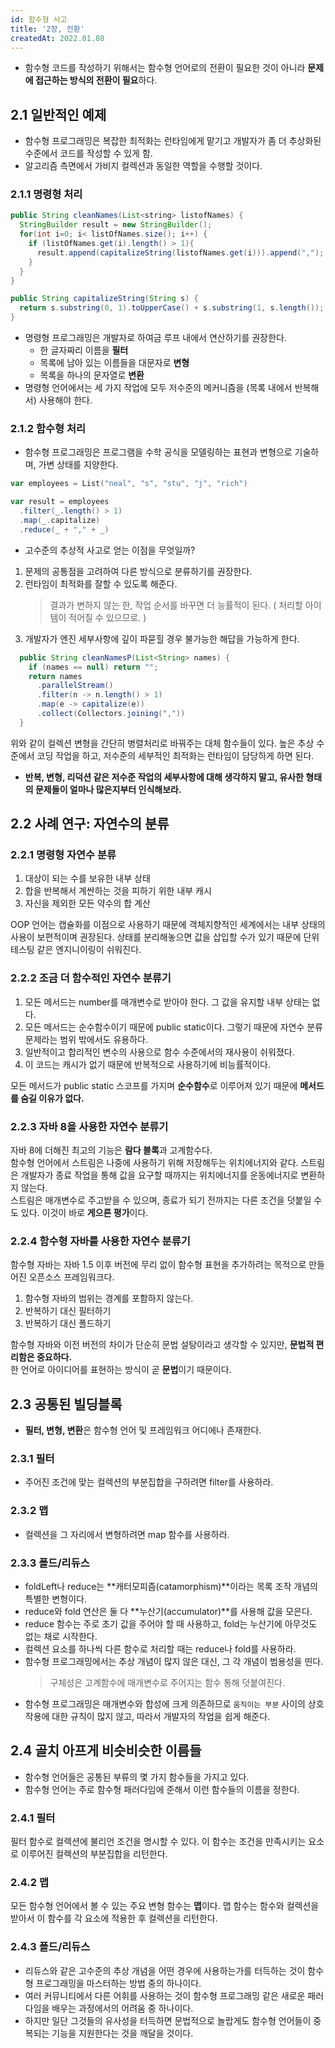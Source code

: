 ```yaml
---
id: 함수형 사고
title: '2장, 전환'
createdAt: 2022.01.08
---
```


- 함수형 코드를 작성하기 위해서는 함수형 언어로의 전환이 필요한 것이 아니라 **문제에 접근하는 방식의 전환이 필요**하다.

## 2.1 일반적인 예제

- 함수형 프로그래밍은 복잡한 최적화는 런타임에게 맡기고 개발자가 좀 더 추상화된 수준에서 코드를 작성할 수 있게 함.
- 알고리즘 측면에서 가비지 컬렉션과 동일한 역할을 수행할 것이다.

### 2.1.1 명령형 처리

```java
public String cleanNames(List<string> listofNames) {
  StringBuilder result = new StringBuilder();
  for(int i=0; i< listOfNames.size(); i++) {
    if (listOfNames.get(i).length() > 1){
      result.append(capitalizeString(listofNames.get(i))).append(",");
    }
  }
}

public String capitalizeString(String s) {
  return s.substring(0, 1).toUpperCase() + s.substring(1, s.length());
}
```

- 명령형 프로그래밍은 개발자로 하여금 루프 내에서 연산하기를 권장한다.
  - 한 글자짜리 이름을 **필터**
  - 목록에 남아 있는 이름들을 대문자로 **변형**
  - 목록을 하나의 문자열로 **변환**
- 명령형 언어에서는 세 가지 작업에 모두 저수준의 메커니즘을 (목록 내에서 반복해서) 사용해야 한다.

### 2.1.2 함수형 처리

- 함수형 프로그래밍은 프로그램을 수학 공식을 모델링하는 표현과 변형으로 기술하며, 가변 상태를 지양한다.

```scala
var employees = List("neal", "s", "stu", "j", "rich")

var result = employees
  .filter(_.length() > 1)
  .map(_.capitalize)
  .reduce(_ + "," + _)
```

- 고수준의 추상적 사고로 얻는 이점을 무엇일까?

1. 문제의 공통점을 고려하여 다른 방식으로 분류하기를 권장한다.
2. 런타임이 최적화를 잘할 수 있도록 해준다.
   > 결과가 변하지 않는 한, 작업 순서를 바꾸면 더 능률적이 된다. ( 처리할 아이템이 적어질 수 있으므로. )
3. 개발자가 엔진 세부사항에 깊이 파묻힐 경우 불가능한 해답을 가능하게 한다.

```java
  public String cleanNamesP(List<String> names) {
    if (names == null) return "";
    return names
      .parallelStream()
      .filter(n -> n.length() > 1)
      .map(e -> capitalize(e))
      .collect(Collectors.joining(","))
  }
```

위와 같이 컬렉션 변형을 간단히 병렬처리로 바꿔주는 대체 함수들이 있다. 높은 추상 수준에서 코딩 작업을 하고, 저수준의 세부적인 최적화는 런타임이 담당하게 하면 된다.

- **반복, 변형, 리덕션 같은 저수준 작업의 세부사항에 대해 생각하지 말고, 유사한 형태의 문제들이 얼마나 많은지부터 인식해보라.**

## 2.2 사례 연구: 자연수의 분류

### 2.2.1 명령형 자연수 분류

1. 대상이 되는 수를 보유한 내부 상태
2. 합을 반복해서 계싼하는 것을 피하기 위한 내부 캐시
3. 자신을 제외한 모든 약수의 합 계산

OOP 언어는 캡슐화를 이점으로 사용하기 때문에 객체지향적인 세계에서는 내부 상태의 사용이 보편적이며 권장된다. 상태를 분리해놓으면 값을 삽입할 수가 있기 때문에 단위 테스팅 같은 엔지니이링이 쉬워진다.

### 2.2.2 조금 더 함수적인 자연수 분류기

1. 모든 메서드는 number를 매개변수로 받아야 한다. 그 값을 유지할 내부 상태는 없다.
2. 모든 메서드는 순수함수이기 때문에 public static이다. 그렇기 때문에 자연수 분류 문제라는 범위 밖에서도 유용하다.
3. 일반적이고 합리적인 변수의 사용으로 함수 수준에서의 재사용이 쉬워졌다.
4. 이 코드는 캐시가 없기 때문에 반복적으로 사용하기에 비능률적이다.

모든 메서드가 public static 스코프를 가지며 **순수함수**로 이루어져 있기 때문에 **메서드를 숨길 이유가 없다.**

### 2.2.3 자바 8을 사용한 자연수 분류기

자바 8에 더해진 최고의 기능은 **람다 블록**과 고계함수다.<br/>
함수형 언어에서 스트림은 나중에 사용하기 위해 저장해두는 위치에너지와 같다. 스트림은 개발자가 종료 작업을 통해 값을 요구할 때까지는 위치에너지를 운동에너지로 변환하지 않는다.<br/>
스트림은 매개변수로 주고받을 수 있으며, 종료가 되기 전까지는 다른 조건을 덧붙일 수도 있다. 이것이 바로 **게으른 평가**이다.

### 2.2.4 함수형 자바를 사용한 자연수 분류기

함수형 자바는 자바 1.5 이후 버전에 무리 없이 함수형 표현을 추가하려는 목적으로 만들어진 오픈소스 프레임워크다.

1. 함수형 자바의 범위는 경계를 포함하지 않는다.
2. 반복하기 대신 필터하기
3. 반복하기 대신 폴드하기

함수형 자바와 이전 버전의 차이가 단순히 문법 설탕이라고 생각할 수 있지만, **문법적 편리함은 중요하다.**<br/>
한 언어로 아이디어를 표현하는 방식이 곧 **문법**이기 때문이다.

## 2.3 공통된 빌딩블록

- **필터, 변형, 변환**은 함수형 언어 및 프레임워크 어디에나 존재한다.

### 2.3.1 필터

- 주어진 조건에 맞는 컬렉션의 부분집합을 구하려면 filter를 사용하라.

### 2.3.2 맵

- 컬렉션을 그 자리에서 변형하려면 map 함수를 사용하라.

### 2.3.3 폴드/리듀스

- foldLeft나 reduce는 **캐터모피즘(catamorphism)**이라는 목록 조작 개념의 특별한 변형이다.
- reduce와 fold 연산은 둘 다 **누산기(accumulator)**를 사용해 값을 모은다.
- reduce 함수는 주로 초기 값을 주어야 할 때 사용하고, fold는 누산기에 아무것도 없는 채로 시작한다.
- 컬렉션 요소를 하나씩 다른 함수로 처리할 때는 reduce나 fold를 사용하라.
- 함수형 프로그래밍에서는 추상 개념이 많지 않은 대신, 그 각 개념이 범용성을 띤다.
  > 구체성은 고계함수에 매개변수로 주어지는 함수 통해 덧붙여진다.
- 함수형 프로그래밍은 매개변수와 합성에 크게 의존하므로 `움직이는 부분` 사이의 상호작용에 대한 규칙이 많지 않고, 따라서 개발자의 작업을 쉽게 해준다.

## 2.4 골치 아프게 비슷비슷한 이름들

- 함수형 언어들은 공통된 부류의 몇 가지 함수들을 가지고 있다.
- 함수형 언어는 주로 함수형 패러다임에 준해서 이런 함수들의 이름을 정한다.

### 2.4.1 필터

필터 함수로 컬렉션에 불리언 조건을 명시할 수 있다. 이 함수는 조건을 만족시키는 요소로 이루어진 컬렉션의 부분집합을 리턴한다.

### 2.4.2 맵

모든 함수형 언어에서 볼 수 있는 주요 변형 함수는 **맵**이다. 맵 함수는 함수와 컬렉션을 받아서 이 함수를 각 요소에 적용한 후 컬렉션을 리턴한다.

### 2.4.3 폴드/리듀스

- 리듀스와 같은 고수준의 추상 개념을 어떤 경우에 사용하는가를 터득하는 것이 함수형 프로그래밍을 마스터하는 방법 중의 하나이다.
- 여러 커뮤니티에서 다른 어휘를 사용하는 것이 함수형 프로그래밍 같은 새로운 패러다임을 배우는 과정에서의 어려움 중 하나이다.
- 하지만 일단 그것들의 유사성을 터득하면 문법적으로 놀랍게도 함수형 언어들이 중복되는 기능을 지원한다는 것을 깨달을 것이다.
